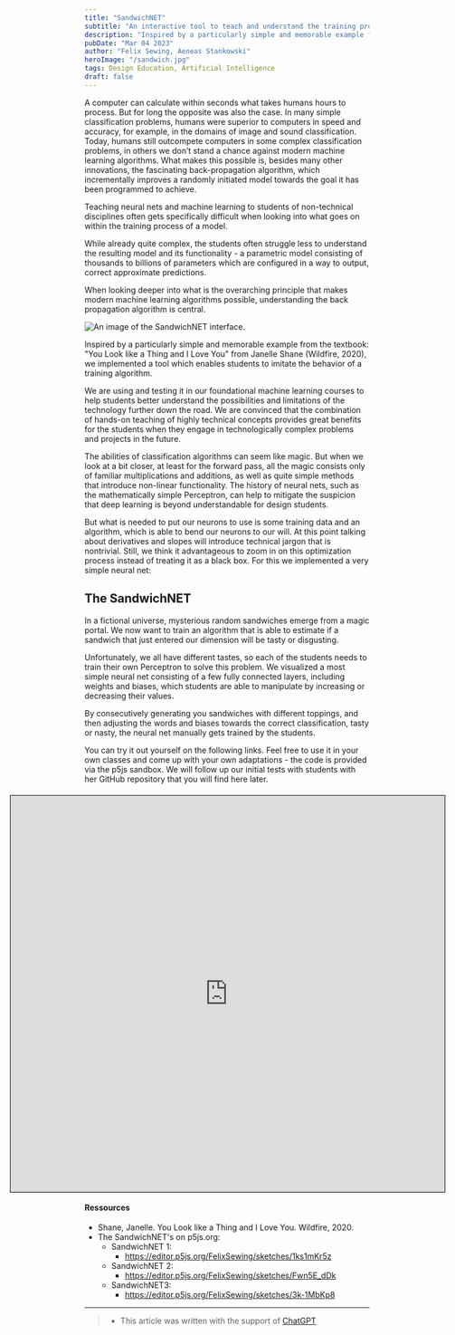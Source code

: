 ```yaml
---
title: "SandwichNET"
subtitle: "An interactive tool to teach and understand the training process of neural networks."
description: "Inspired by a particularly simple and memorable example from the textbook: 'You Look like a Thing and I Love You' from Janelle Shane (Wildfire, 2020), we implemented a tool which enables students to imitate the behavior of a training algorithm."
pubDate: "Mar 04 2023"
author: "Felix Sewing, Aeneas Stankowski"
heroImage: "/sandwich.jpg"
tags: Design Education, Artificial Intelligence
draft: false
---
```

A computer can calculate within seconds what takes humans hours to process. But for long the opposite was also the case. In many simple classification problems, humans were superior to computers in speed and accuracy, for example, in the domains of image and sound classification. Today, humans still outcompete computers in some complex classification problems, in others we don’t stand a chance against modern machine learning algorithms. What makes this possible is, besides many other innovations, the fascinating back-propagation algorithm, which incrementally improves a randomly initiated model towards the goal it has been programmed to achieve.

Teaching neural nets and machine learning to students of non-technical disciplines often gets specifically difficult when looking into what goes on within the training process of a model.

While already quite complex, the students often struggle less to understand the resulting model and its functionality - a parametric model consisting of thousands to billions of parameters which are configured in a way to output, correct approximate predictions.

When looking deeper into what is the overarching principle that makes modern machine learning algorithms possible, understanding the back propagation algorithm is central.

![An image of the SandwichNET interface.](/SandwichNET_hero_img.jpg)

Inspired by a particularly simple and memorable example from the textbook: "You Look like a Thing and I Love You" from Janelle Shane (Wildfire, 2020), we implemented a tool which enables students to imitate the behavior of a training algorithm.

We are using and testing it in our foundational machine learning courses to help students better understand the possibilities and limitations of the technology further down the road. We are convinced that the combination of hands-on teaching of highly technical concepts provides great benefits for the students when they engage in technologically complex problems and projects in the future.

The abilities of classification algorithms can seem like magic. But when we look at a bit closer, at least for the forward pass, all the magic consists only of familiar multiplications and additions, as well as quite simple methods that introduce non-linear functionality. The history of neural nets, such as the mathematically simple Perceptron, can help to mitigate the suspicion that deep learning is beyond understandable for design students.  

But what is needed to put our neurons to use is some training data and an algorithm, which is able to bend our neurons to our will. At this point talking about derivatives and slopes will introduce technical jargon that is nontrivial. Still, we think it advantageous to zoom in on this optimization process instead of treating it as a black box. For this we implemented a very simple neural net:  

## The SandwichNET
 
In a fictional universe, mysterious random sandwiches emerge from a magic portal. We now want to train an algorithm that is able to estimate if a sandwich that just entered our dimension will be tasty or disgusting.

Unfortunately, we all have different tastes, so each of the students needs to train their own Perceptron to solve this problem. We visualized a most simple neural net consisting of a few fully connected layers, including weights and biases, which students are able to manipulate by increasing or decreasing their values.

By consecutively generating you sandwiches with different toppings, and then adjusting the words and biases towards the correct classification, tasty or nasty, the neural net manually gets trained by the students.  

You can try it out yourself on the following links. Feel free to use it in your own classes and come up with your own adaptations - the code is provided via the p5js sandbox. We will follow up our initial tests with students with her GitHub repository that you will find here later.

<div style="display: block; height: 43.75rem; margin: 1.25rem 0 1.25rem 0; z-index: 1;!important" class="invisible lg:visible">
    <iframe style="display: block; z-index: 0; position: absolute; width: 80vw; height: 43.75rem; left: 10vw; border: 1px solid black" src="https://editor.p5js.org/FelixSewing/full/Fwn5E_dDk"></iframe>
</div> 

#### Ressources 

- Shane, Janelle. You Look like a Thing and I Love You. Wildfire, 2020. 
- The SandwichNET's on p5js.org:
    - SandwichNET 1:
        - https://editor.p5js.org/FelixSewing/sketches/1ks1mKr5z
    - SandwichNET 2:
        - https://editor.p5js.org/FelixSewing/sketches/Fwn5E_dDk
    - SandwichNET3:
        - https://editor.p5js.org/FelixSewing/sketches/3k-1MbKp8

---

> - This article was written with the support of [ChatGPT](https://chat.openai.com/)
